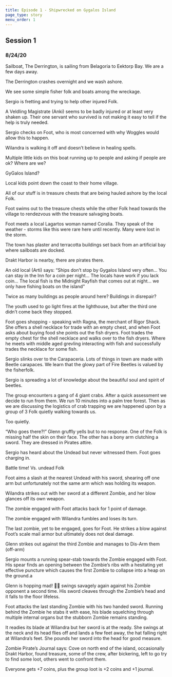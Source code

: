 ```yaml
---
title: Episode 1 - Shipwrecked on Gygalos Island
page_type: story
menu_order: 1
---
```


## Session 1

### 8/24/20

Sailboat, The Derrington, is sailing from Belagoria to Eektorp Bay. We are a few days away.

The Derrington crashes overnight and we wash ashore.

We see some simple fisher folk and boats among the wreckage.

Sergio is fretting and trying to help other injured Folk.

A Veldling Magistrate (Anki) seems to be badly injured or at least very shaken up. Their one servant who survived is not making it easy to tell if the help is truly needed.

Sergio checks on Foot, who is most concerned with why Woggles would allow this to happen.

Wilandra is walking it off and doesn’t believe in healing spells.

Multiple little kids on this boat running up to people and asking if people are ok? Where are we?

GyGalos Island?

Local kids point down the coast to their home village.

All of our stuff is in treasure chests that are being hauled ashore by the local Folk.

Foot swims out to the treasure chests while the other Folk head towards the village to rendezvous with the treasure salvaging boats.

Foot meets a local Lagartos woman named Coralia. They speak of the weather - storms like this were rare here until recently. Many were lost in the storm.

The town has plaster and terracotta buildings set back from an artificial bay where sailboats are docked.

Drakt Harbor is nearby, there are pirates there.

An old local (Arti) says: “Ships don’t stop by Gygalos Island very often… You can stay in the Inn for a coin per night... The locals have work if you lack coin... The local fish is the Midnight Rayfish that comes out at night… we only have fishing boats on the island”

Twice as many buildings as people around here? Buildings in disrepair?

The youth used to go light fires at the lighthouse, but after the third one didn’t come back they stopped.

Foot goes shopping - speaking with Ragna, the merchant of Rigor Shack. She offers a shell necklace for trade with an empty chest, and when Foot asks about buying food she points out the fish dryers. Foot trades the empty chest for the shell necklace and walks over to the fish dryers. Where he meets with middle aged grevling interacting with fish and successfully trades the necklace for some fish.

Sergio slinks over to the Carapaceria. Lots of things in town are made with Beetle carapaces. We learn that the glowy part of Fire Beetles is valued by the fisherfolk.

Sergio is spreading a lot of knowledge about the beautiful soul and spirit of beetles.

The group encounters a gang of 4 giant crabs. After a quick assessment we decide to run from them. We run 10 minutes into a palm tree forest. Then as we are discussing the logistics of crab trapping we are happened upon by a group of 3 Folk quietly walking towards us.

Too quietly.

“Who goes there?!” Glenn gruffly yells but to no response. One of the Folk is missing half the skin on their face. The other has a bony arm clutching a sword. They are dressed in Pirates attire.

Sergio has heard about the Undead but never witnessed them. Foot goes charging in.

Battle time! Vs. undead Folk

Foot aims a slash at the nearest Undead with his sword, shearing off one arm but unfortunately not the same arm which was holding its weapon.

Wilandra strikes out with her sword at a different Zombie, and her blow glances off its own weapon.

The zombie engaged with Foot attacks back for 1 point of damage.

The zombie engaged with Wilandra fumbles and loses its turn.

The last zombie, yet to be engaged, goes for Foot. He strikes a blow against Foot’s scale mail armor but ultimately does not deal damage.

Glenn strikes out against the third Zombie and manages to Dis-Arm them (off-arm)

Sergio mounts a running spear-stab towards the Zombie engaged with Foot. His spear finds an opening between the Zombie’s ribs with a hesitating yet effective puncture which causes the first Zombie to collapse into a heap on the ground.a

Glenn is hopping mad! 🐸💢 swings savagely again against his Zombie opponent a second time. His sword cleaves through the Zombie’s head and it falls to the floor lifeless.

Foot attacks the last standing Zombie with his two handed sword. Running behind the Zombie he stabs it with ease, his blade squelching through multiple internal organs but the stubborn Zombie remains standing.

It readies its blade at Wilandra but her sword is at the ready. She swings at the neck and its head flies off and lands a few feet away, the hat falling right at Wilandra’s feet. She pounds her sword into the head for good measure.

Zombie Pirate’s Journal says: Cove on north end of the island, occasionally Drakt Harbor, found treasure, some of the crew, after bickering, left to go try to find some loot, others went to confront them.

Everyone gets +7 coins, plus the group loot is +2 coins and +1 journal.
